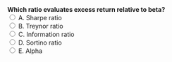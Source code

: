 ::: {.question-block}
<form onsubmit="event.preventDefault(); checkAnswer('module2_mcq_q87')" data-correct-answer="B">
<strong style="display: block;">Which ratio evaluates excess return relative to beta?</strong>
<label><input type="radio" name="module2_mcq_q87" value="A"> A. Sharpe ratio</label><br>
<label><input type="radio" name="module2_mcq_q87" value="B"> B. Treynor ratio</label><br>
<label><input type="radio" name="module2_mcq_q87" value="C"> C. Information ratio</label><br>
<label><input type="radio" name="module2_mcq_q87" value="D"> D. Sortino ratio</label><br>
<label><input type="radio" name="module2_mcq_q87" value="E"> E. Alpha</label><br>
</form>
<div id="feedback-module2_mcq_q87" class="feedback" data-status="" style="display:none;">
✅ Correct: B. Treynor=(Rp−Rf)/β.
</div>
:::
